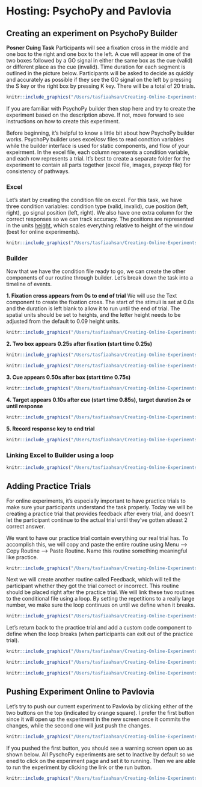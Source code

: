 # Hosting: PsychoPy and Pavlovia

## Creating an experiment on PsychoPy Builder

**Posner Cuing Task**
Participants will see a fixation cross in the middle and one box to the right and one box to the left. A cue will appear in one of the two boxes followed by a GO signal in either the same box as the cue (valid) or different place as the cue (invalid). Time duration for each segment is outlined in the picture below. Participants will be asked to decide as quickly and accurately as possible if they see the GO signal on the left by pressing the S key or the right box by pressing K key. There will be a total of 20 trials. 

```r
knitr::include_graphics("/Users/tasfiaahsan/Creating-Online-Experiments-with-PsychoPy/images/posner_task.png")
```

If you are familiar with PsychoPy builder then stop here and try to create the experiment based on the description above. If not, move forward to see instructions on how to create this experiment.

Before beginning, it's helpful to know a little bit about how PsychoPy builder works. 
PsychoPy builder uses excel/csv files to read condtion variables while the builder interface is used for static components, and flow of your expeirment. In the excel file, each column represents a condition variable, and each row represents a trial. It's best to create a separate folder for the experiment to contain all parts together (excel file, images, psyexp file) for consistency of pathways. 

### Excel
Let's start by creating the condition file on excel. For this task, we have three condition variables: condition type (valid, invalid), cue position (left, right), go signal position (left, right). We also have one extra column for the correct responses so we can track accuracy. The positions are represented in the units [height](https://www.psychopy.org/general/units.html), which scales everything relative to height of the window (best for online experiments).

```r
knitr::include_graphics("/Users/tasfiaahsan/Creating-Online-Experiments-with-PsychoPy/images/condition.png")
```

### Builder
Now that we have the condition file ready to go, we can create the other components of our routine through builder. Let's break down the task into a timeline of events.

**1. Fixation cross appears from 0s to end of trial**
We will use the Text component to create the fixation cross. The start of the stimuli is set at 0.0s and the duration is left blank to allow it to run until the end of trial. The spatial units should be set to heights, and the letter height needs to be adjusted from the default to 0.09 height units.
```r
knitr::include_graphics("/Users/tasfiaahsan/Creating-Online-Experiments-with-PsychoPy/images/fixation.png")
```

**2. Two box appears 0.25s after fixation (start time 0.25s)**
```r
knitr::include_graphics("/Users/tasfiaahsan/Creating-Online-Experiments-with-PsychoPy/images/left_square.png")
```
```r
knitr::include_graphics("/Users/tasfiaahsan/Creating-Online-Experiments-with-PsychoPy/images/copy_right.png")
```
**3. Cue appears 0.50s after box (start time 0.75s)**
```r
knitr::include_graphics("/Users/tasfiaahsan/Creating-Online-Experiments-with-PsychoPy/images/cue.png")
```
**4. Target appears 0.10s after cue (start time 0.85s), target duration 2s or until response** 
```r
knitr::include_graphics("/Users/tasfiaahsan/Creating-Online-Experiments-with-PsychoPy/images/go.png")
```
**5. Record response key to end trial**
```r
knitr::include_graphics("/Users/tasfiaahsan/Creating-Online-Experiments-with-PsychoPy/images/key_resp.png")
```

### Linking Excel to Builder using a loop
```r
knitr::include_graphics("/Users/tasfiaahsan/Creating-Online-Experiments-with-PsychoPy/images/routine.png")
```


## Adding Practice Trials

For online experiments, it's especially important to have practice trials to make sure your participants understand the task properly. Today we will be creating a practice trial that provides feedback after every trial, and doesn't let the participant continue to the actual trial until they've gotten atleast 2 correct answer.

We want to have our practice trial contain everything our real trial has. To accomplish this, we will copy and paste the entire routine using Menu --> Copy Routine --> Paste Routine. Name this routine something meaningful like practice. 
```r
knitr::include_graphics("/Users/tasfiaahsan/Creating-Online-Experiments-with-PsychoPy/images/prac.png")
```
Next we will create another routine called Feedback, which will tell the participant whether they got the trial correct or incorrect. This routine should be placed right after the practice trial. We will link these two routines to the conditional file using a loop. By setting the repetitions to a really large number, we make sure the loop continues on until we define when it breaks. 

```r
knitr::include_graphics("/Users/tasfiaahsan/Creating-Online-Experiments-with-PsychoPy/images/prac_comp.png")
```

Let's return back to the practice trial and add a custom code component to define when the loop breaks (when participants can exit out of the practice trial).


```r
knitr::include_graphics("/Users/tasfiaahsan/Creating-Online-Experiments-with-PsychoPy/images/prac_code.png")
```

```r
knitr::include_graphics("/Users/tasfiaahsan/Creating-Online-Experiments-with-PsychoPy/images/feedback_code.png")
```
```r
knitr::include_graphics("/Users/tasfiaahsan/Creating-Online-Experiments-with-PsychoPy/images/feedback_msg.png")
```

## Pushing Experiment Online to Pavlovia

Let's try to push our current experiment to Pavlovia by clicking either of the two buttons on the top (indicated by orange square). I prefer the first button since it will open up the experiment in the new screen once it commits the changes, while the second one will just push the changes. 
```r
knitr::include_graphics("/Users/tasfiaahsan/Creating-Online-Experiments-with-PsychoPy/images/pushing.png")
```
If you pushed the first button, you should see a warning screen open uo as shown below. All PyschoPy experiments are set to Inactive by default so we ened to click on the experiment page and set it to running. Then we are able to run the experiment by clicking the link or the run button. 
```r
knitr::include_graphics("/Users/tasfiaahsan/Creating-Online-Experiments-with-PsychoPy/images/pavlovia_run.png")
```